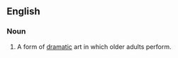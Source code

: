 ==English==

===Noun===
{{en-noun|sg=[[senior]] [[theater]]}}

# A form of [[dramatic]] art in which older adults perform.